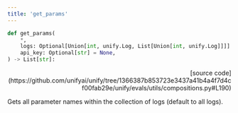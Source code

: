 ```yaml
---
title: 'get_params'
---
```


```python
def get_params(
    *,
    logs: Optional[Union[int, unify.Log, List[Union[int, unify.Log]]]] = "all",
    api_key: Optional[str] = None,
) -> List[str]:
```

<p align="right">[source code](https://github.com/unifyai/unify/tree/1366387b853723e3437a41b4a4f7d4cf00fab29e/unify/evals/utils/compositions.py#L190)</p>

Gets all parameter names within the collection of logs (default to all logs).